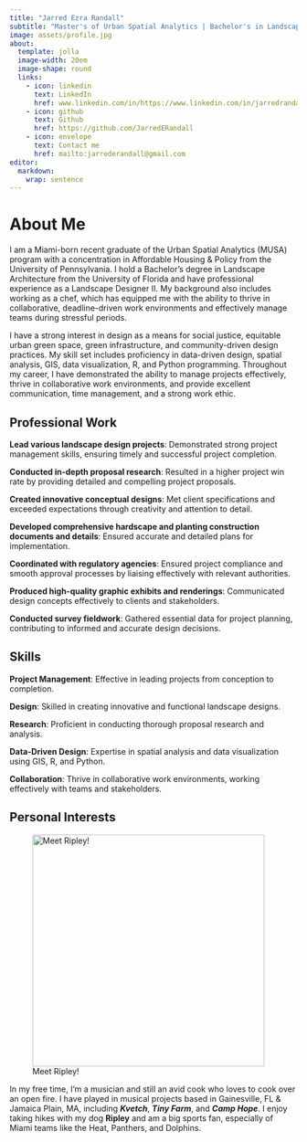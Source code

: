 ```yaml
---
title: "Jarred Ezra Randall"
subtitle: "Master's of Urban Spatial Analytics | Bachelor's in Landscape Architecture | Landscape Designer II"
image: assets/profile.jpg
about:
  template: jolla
  image-width: 20em
  image-shape: round
  links:
    - icon: linkedin
      text: LinkedIn
      href: www.linkedin.com/in/https://www.linkedin.com/in/jarredrandall
    - icon: github
      text: Github
      href: https://github.com/JarredERandall
    - icon: envelope
      text: Contact me
      href: mailto:jarrederandall@gmail.com
editor: 
  markdown: 
    wrap: sentence
---
```


# About Me

I am a Miami-born recent graduate of the Urban Spatial Analytics (MUSA) program with a concentration in Affordable Housing & Policy from the University of Pennsylvania.
I hold a Bachelor's degree in Landscape Architecture from the University of Florida and have professional experience as a Landscape Designer II. My background also includes working as a chef, which has equipped me with the ability to thrive in collaborative, deadline-driven work environments and effectively manage teams during stressful periods.

I have a strong interest in design as a means for social justice, equitable urban green space, green infrastructure, and community-driven design practices.
My skill set includes proficiency in data-driven design, spatial analysis, GIS, data visualization, R, and Python programming.
Throughout my career, I have demonstrated the ability to manage projects effectively, thrive in collaborative work environments, and provide excellent communication, time management, and a strong work ethic.

## Professional Work

**Lead various landscape design projects**: Demonstrated strong project management skills, ensuring timely and successful project completion.

**Conducted in-depth proposal research**: Resulted in a higher project win rate by providing detailed and compelling project proposals.

**Created innovative conceptual designs**: Met client specifications and exceeded expectations through creativity and attention to detail.

**Developed comprehensive hardscape and planting construction documents and details**: Ensured accurate and detailed plans for implementation.

**Coordinated with regulatory agencies**: Ensured project compliance and smooth approval processes by liaising effectively with relevant authorities.

**Produced high-quality graphic exhibits and renderings**: Communicated design concepts effectively to clients and stakeholders.

**Conducted survey fieldwork**: Gathered essential data for project planning, contributing to informed and accurate design decisions.

## Skills

**Project Management**: Effective in leading projects from conception to completion.

**Design**: Skilled in creating innovative and functional landscape designs.

**Research**: Proficient in conducting thorough proposal research and analysis.

**Data-Driven Design**: Expertise in spatial analysis and data visualization using GIS, R, and Python.

**Collaboration**: Thrive in collaborative work environments, working effectively with teams and stakeholders.

## Personal Interests

![Meet Ripley!](assets/ripley.png){width="406"}

In my free time, I'm a musician and still an avid cook who loves to cook over an open fire.
I have played in musical projects based in Gainesville, FL & Jamaica Plain, MA, including ***Kvetch***, ***Tiny Farm***, and ***Camp Hope***.
I enjoy taking hikes with my dog **Ripley** and am a big sports fan, especially of Miami teams like the Heat, Panthers, and Dolphins.
